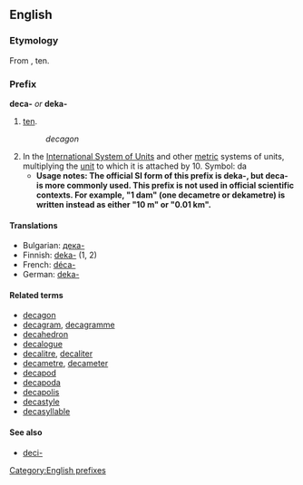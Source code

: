 ==English==
===Etymology===
{{etystub}}
From {{Gr.}} [[]], ten.

===Prefix===
[[Category:English prefixes]]
'''deca-''' ''or'' '''deka-'''

#[[ten]].
#:''decagon''
#In the [[International System of Units]] and other [[metric]] systems of units, multiplying the [[unit]] to which it is attached by 10. Symbol: da
#*'''Usage notes:  The official SI form of this prefix is deka-, but deca- is more commonly used.  This prefix is not used in official scientific contexts.  For example, "1 dam" (one decametre or dekametre) is written instead as either "10 m" or "0.01 km".'''

====Translations====
*Bulgarian: [[дека-]]
*Finnish: [[deka-]] (1, 2)
*French: [[déca-]]
*German: [[deka-]]

====Related terms====
*[[decagon]]
*[[decagram]], [[decagramme]]
*[[decahedron]]
*[[decalogue]]
*[[decalitre]], [[decaliter]]
*[[decametre]], [[decameter]]
*[[decapod]]
*[[decapoda]]
*[[decapolis]]
*[[decastyle]]
*[[decasyllable]]

====See also====
* [[deci-]]